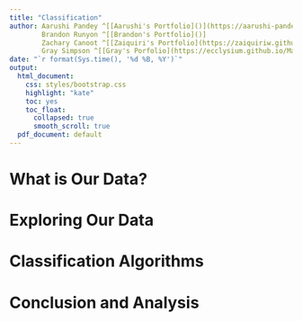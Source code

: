 ```yaml
---
title: "Classification"
author: Aarushi Pandey ^[[Aarushi's Portfolio]()](https://aarushi-pandey.github.io/Portfolio_ML/)
        Brandon Runyon ^[[Brandon's Portfolio]()]
        Zachary Canoot ^[[Zaiquiri's Portfolio](https://zaiquiriw.github.io/ml-portfolio/)]
        Gray Simpson ^[[Gray's Porfolio](https://ecclysium.github.io/MachineLearning_Portfolio/)]
date: "`r format(Sys.time(), '%d %B, %Y')`"
output:
  html_document:
    css: styles/bootstrap.css
    highlight: "kate"
    toc: yes
    toc_float:
      collapsed: true
      smooth_scroll: true
  pdf_document: default
---
```


# What is Our Data?

# Exploring Our Data

# Classification Algorithms

# Conclusion and Analysis